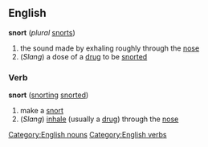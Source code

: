 == English ==
[[Category:English nouns]]
'''snort''' (''plural'' [[snorts]])
# the sound made by exhaling roughly through the [[nose]]
# (''Slang'') a dose of a [[drug]] to be [[snorted]]
=== Verb ===
[[Category:English verbs]]
'''snort''' ([[snorting]] [[snorted]])
# make a [[snort]]
# (''Slang'') [[inhale]] (usually a [[drug]]) through the [[nose]]